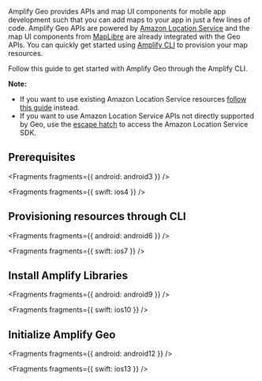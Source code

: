 Amplify Geo provides APIs and map UI components for mobile app development such that you can add maps to your app in just a few lines of code. Amplify Geo APIs are powered by [Amazon Location Service](https://aws.amazon.com/location/) and the map UI components from [MapLibre](https://maplibre.org/) are already integrated with the Geo APIs. You can quickly get started using [Amplify CLI](/gen1/[platform]/build-a-backend/more-features/geo/configure-maps/) to provision your map resources.

Follow this guide to get started with Amplify Geo through the Amplify CLI.

**Note:**

- If you want to use existing Amazon Location Service resources [follow this guide](/gen1/[platform]/prev/build-a-backend/more-features/geo/existing-resources/) instead.
- If you want to use Amazon Location Service APIs not directly supported by Geo, use the [escape hatch](/gen1/[platform]/prev/build-a-backend/more-features/geo/amazon-location-sdk/) to access the Amazon Location Service SDK.

## Prerequisites


<Fragments fragments={{ android: android3 }} />


<Fragments fragments={{ swift: ios4 }} />

## Provisioning resources through CLI


<Fragments fragments={{ android: android6 }} />


<Fragments fragments={{ swift: ios7 }} />

## Install Amplify Libraries


<Fragments fragments={{ android: android9 }} />


<Fragments fragments={{ swift: ios10 }} />

## Initialize Amplify Geo


<Fragments fragments={{ android: android12 }} />


<Fragments fragments={{ swift: ios13 }} />
